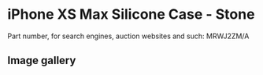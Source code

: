 
# iPhone XS Max Silicone Case - Stone

Part number, for search engines, auction websites and such: MRWJ2ZM/A

## Image gallery

<div style={{ width: "768px" }}>
  <GalleryComponent
    images={[
      {
        original: "/everysource/MRWJ2.webp",
        thumbnail: "/everypreview/MRWJ2.webp",
      },
      {
        original: "/everysource/MRWJ2_AV1_GOLD.webp",
        thumbnail: "/everypreview/MRWJ2_AV1_GOLD.webp",
      },
      {
        original: "/everysource/MRWJ2_AV1_SILVER.webp",
        thumbnail: "/everypreview/MRWJ2_AV1_SILVER.webp",
      },
      {
        original: "/everysource/MRWJ2_AV1_SPACE_GRAY.webp",
        thumbnail: "/everypreview/MRWJ2_AV1_SPACE_GRAY.webp",
      },
      {
        original: "/everysource/MRWJ2_AV2.webp",
        thumbnail: "/everypreview/MRWJ2_AV2.webp",
      }
    ]}
  />
</div>